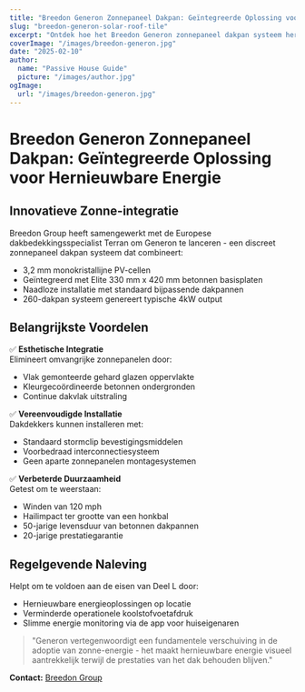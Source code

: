 ```yaml
---
title: "Breedon Generon Zonnepaneel Dakpan: Geïntegreerde Oplossing voor Hernieuwbare Energie"
slug: "breedon-generon-solar-roof-tile"
excerpt: "Ontdek hoe het Breedon Generon zonnepaneel dakpan systeem hernieuwbare energieopwekking integreert met traditionele dakesthetiek."
coverImage: "/images/breedon-generon.jpg"
date: "2025-02-10"
author:
  name: "Passive House Guide"
  picture: "/images/author.jpg"
ogImage:
  url: "/images/breedon-generon.jpg"
---
```


# Breedon Generon Zonnepaneel Dakpan: Geïntegreerde Oplossing voor Hernieuwbare Energie

## Innovatieve Zonne-integratie

Breedon Group heeft samengewerkt met de Europese dakbedekkingsspecialist Terran om Generon te lanceren - een discreet zonnepaneel dakpan systeem dat combineert:

- 3,2 mm monokristallijne PV-cellen
- Geïntegreerd met Elite 330 mm x 420 mm betonnen basisplaten
- Naadloze installatie met standaard bijpassende dakpannen
- 260-dakpan systeem genereert typische 4kW output

## Belangrijkste Voordelen

✅ **Esthetische Integratie**  
Elimineert omvangrijke zonnepanelen door:
- Vlak gemonteerde gehard glazen oppervlakte
- Kleurgecoördineerde betonnen ondergronden
- Continue dakvlak uitstraling

✅ **Vereenvoudigde Installatie**  
Dakdekkers kunnen installeren met:
- Standaard stormclip bevestigingsmiddelen
- Voorbedraad interconnectiesysteem
- Geen aparte zonnepanelen montagesystemen

✅ **Verbeterde Duurzaamheid**  
Getest om te weerstaan:
- Winden van 120 mph
- Hailimpact ter grootte van een honkbal
- 50-jarige levensduur van betonnen dakpannen
- 20-jarige prestatiegarantie

## Regelgevende Naleving

Helpt om te voldoen aan de eisen van Deel L door:
- Hernieuwbare energieoplossingen op locatie
- Verminderde operationele koolstofvoetafdruk
- Slimme energie monitoring via de app voor huiseigenaren

> "Generon vertegenwoordigt een fundamentele verschuiving in de adoptie van zonne-energie - het maakt hernieuwbare energie visueel aantrekkelijk terwijl de prestaties van het dak behouden blijven."  

**Contact:** [Breedon Group](https://www.breedongroup.com)